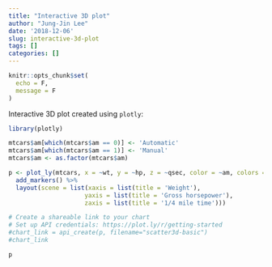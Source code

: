 ```yaml
---
title: "Interactive 3D plot"
author: "Jung-Jin Lee"
date: '2018-12-06'
slug: interactive-3d-plot
tags: []
categories: []
---
```


```r
knitr::opts_chunk$set(
  echo = F,
  message = F
)
```

Interactive 3D plot created using `plotly`:

```r
library(plotly)

mtcars$am[which(mtcars$am == 0)] <- 'Automatic'
mtcars$am[which(mtcars$am == 1)] <- 'Manual'
mtcars$am <- as.factor(mtcars$am)

p <- plot_ly(mtcars, x = ~wt, y = ~hp, z = ~qsec, color = ~am, colors = c('#BF382A', '#0C4B8E')) %>%
  add_markers() %>%
  layout(scene = list(xaxis = list(title = 'Weight'),
                     yaxis = list(title = 'Gross horsepower'),
                     zaxis = list(title = '1/4 mile time')))

# Create a shareable link to your chart
# Set up API credentials: https://plot.ly/r/getting-started
#chart_link = api_create(p, filename="scatter3d-basic")
#chart_link

p
```
